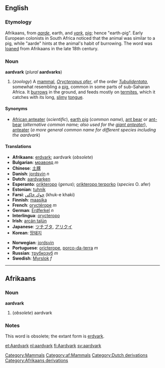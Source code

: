 {{wikipedia}}
==English==
[[Category:Mammals]]

===Etymology===
Afrikaans, from ''[[aarde]]'', earth, and ''[[vark]]'', [[pig]]; hence "earth-pig".  Early European colonists in South Africa noticed that the animal was similar to a pig, while "aarde" hints at the animal's habit of burrowing.  The word was [[loan]]ed from Afrikaans in the late 18th century.

===Noun===
'''aardvark''' (''plural'' '''aardvarks''')
#(''zoology'') A [[mammal]], ''[[Orycteropus afer]]'', of the order ''[[Tubulidentata]]'', somewhat resembling a [[pig]], common in some parts of sub-Saharan Africa. It [[burrow]]s in the ground, and feeds mostly on [[termite]]s, which it catches with its long, [[slimy]] [[tongue]].

====Synonyms====
*[[African anteater]] (''scientific''), [[earth pig]] (''common name''), [[ant bear]] or [[ant-bear]] (''alternative common name; also used for the [[giant anteater]]''), [[anteater]] (''a more general common name for different species including the aardvark'')

====Translations====
*'''Afrikaans''': [[erdvark]]; aardvark (''obsolete'')
*'''Bulgarian''': [[мравояд]] ''m''
*'''Chinese''': [[土豚]]
*'''Danish''': [[jordsvin]] ''n''
*'''Dutch''': [[aardvarken]]
*'''Esperanto''': [[orikteropo]] (''genus''); [[orikteropo terporko]] (''species'' O. afer)
*'''Estonian''': [[tuhnik]]
*'''Farsi''': [[خوك خاكی]] (khuk-e khaki)
*'''Finnish''': [[maasika#Finnish|maasika]]
*'''French''': [[oryctérope]] ''m''
*'''German''': [[Erdferkel]] ''n''
*'''Interlingua''': [[orycteropo]]
*'''Irish''': [[arcán talún]]
*'''Japanese''': [[ツチブタ]], [[アリクイ]]
*'''Korean''': [[땅돼지]]
<!--this is the scientific name, not necessarily the Latin term: *Latin: [[Orycteropus]] (''genus''); [[Orycteropus afer]] (''species'' O. afer)-->
*'''Norwegian''': [[jordsvin]]
*'''Portuguese''': [[oricterope]], [[porco-da-terra]] ''m''
*'''Russian''': [[трубкозуб]] ''m''
*'''Swedish''': [[Myrslok]] ''f''

----

==Afrikaans==
[[Category:af:Mammals]]
===Noun===
'''aardvark'''

#(''obsolete'') aardvark

===Notes===
This word is obsolete; the extant form is [[erdvark]].


[[Category:Dutch derivations]]
[[Category:Afrikaans derivations]]

[[et:Aardvark]]
[[nl:aardvark]]
[[fi:Aardvark]]
[[sv:aardvark]]